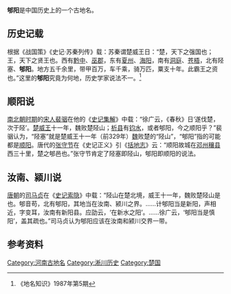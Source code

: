 '''郇阳'''是中国历史上的一个古地名。

==历史记载==
根据《战国策》《史记·苏秦列传》载：苏秦谓楚威王日：“楚，天下之强国也；王，天下之贤王也。西有[[黔中|黔中]]、[[巫郡|巫郡]]，东有[[夏州|夏州]]、[[海阳|海阳]]，南有[[洞庭|洞庭]]、[[苍梧|苍梧]]，北有陉塞、'''郇阳'''。地方五千余里，带甲百万，车千乘，骑万匹，粟支十年。此霸王之资也。”这里的'''郇阳'''究竟为何地，历史学家说法不一。<ref>《地名知识》1987年第5期</ref>

==顺阳说==
[[南北朝时期|南北朝时期]]的[[南朝宋|宋人]][[裴骃|裴骃]]在他的《[[史记集解|史记集解]]》中载：“徐广云，《春秋》日‘遂伐楚，次于陉’。[[楚威王|楚威王]]十一年，魏败楚陉山；[[析县|析县]]有[[钧水|钧水]]，或者郇阳，今之顺阳乎？”裴骃认为，“陉塞”就是楚威王十一年（前329年）[[魏国|魏]]败楚的“陉山”，“郇阳”指的可能都是[[顺阳县|顺阳]]。唐代的[[张守节|张守节]]在《史记正义》引《[[括地志|括地志]]》云：“顺阳故城在[[邓州|邓州]][[穰县|穰县]]西三十里，楚之郇邑也。”张守节肯定了陉塞即陉山，郇阳即顺阳的说法。

==汝南、颍川说==
[[唐朝|唐朝]]的[[司马贞|司马贞]]在《[[史记索隐|史记索隐]]》中载：“陉山在楚北境，威王十一年，魏败楚陉山是也。郇音苟，北有郇阳，其地当在汝南、颍川之界。……计郇阳当是新阳，声相近，字变耳，汝南有新阳县。应劭云，‘在新水之阳’。……徐广云，‘郇阳当是慎阳’，盖其疏也。”司马贞认为郇阳应该在汝南和颍川交界一带。

== 参考资料 ==
{{reflist}}

[[Category:河南古地名|Category:河南古地名]]
[[Category:淅川历史|Category:淅川历史]]
[[Category:楚国|Category:楚国]]